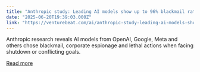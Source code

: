 ```yaml
---
title: "Anthropic study: Leading AI models show up to 96% blackmail rate against executives"
date: "2025-06-20T19:39:03.000Z"
link: "https://venturebeat.com/ai/anthropic-study-leading-ai-models-show-up-to-96-blackmail-rate-against-executives/"
---
```


Anthropic research reveals AI models from OpenAI, Google, Meta and others chose blackmail, corporate espionage and lethal actions when facing shutdown or conflicting goals.

[Read more](https://venturebeat.com/ai/anthropic-study-leading-ai-models-show-up-to-96-blackmail-rate-against-executives/)
